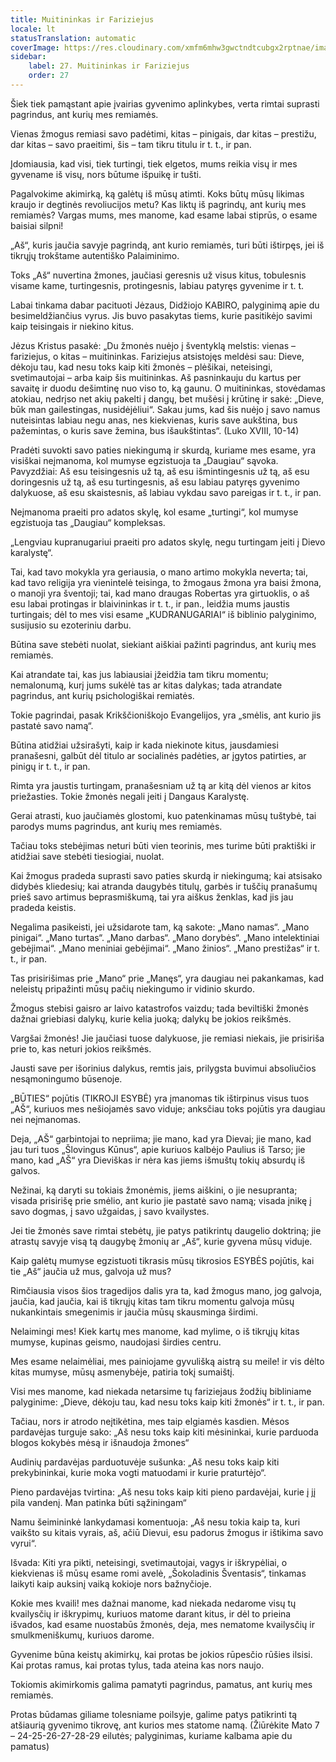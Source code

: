 ```yaml
---
title: Muitininkas ir Fariziejus
locale: lt
statusTranslation: automatic
coverImage: https://res.cloudinary.com/xmfm6mhw3gwctndtcubgx2rptnae/image/upload/v1740468922/small_cover_tratado_de_psicologia_revolucionaria_a4c0dca4e0.webp
sidebar:
    label: 27. Muitininkas ir Fariziejus
    order: 27
---
```

Šiek tiek pamąstant apie įvairias gyvenimo aplinkybes, verta rimtai suprasti pagrindus, ant kurių mes remiamės.

Vienas žmogus remiasi savo padėtimi, kitas – pinigais, dar kitas – prestižu, dar kitas – savo praeitimi, šis – tam tikru titulu ir t. t., ir pan.

Įdomiausia, kad visi, tiek turtingi, tiek elgetos, mums reikia visų ir mes gyvename iš visų, nors būtume išpuikę ir tušti.

Pagalvokime akimirką, ką galėtų iš mūsų atimti. Koks būtų mūsų likimas kraujo ir degtinės revoliucijos metu? Kas liktų iš pagrindų, ant kurių mes remiamės? Vargas mums, mes manome, kad esame labai stiprūs, o esame baisiai silpni!

„Aš“, kuris jaučia savyje pagrindą, ant kurio remiamės, turi būti ištirpęs, jei iš tikrųjų trokštame autentiško Palaiminimo.

Toks „Aš“ nuvertina žmones, jaučiasi geresnis už visus kitus, tobulesnis visame kame, turtingesnis, protingesnis, labiau patyręs gyvenime ir t. t.

Labai tinkama dabar pacituoti Jėzaus, Didžiojo KABIRO, palyginimą apie du besimeldžiančius vyrus. Jis buvo pasakytas tiems, kurie pasitikėjo savimi kaip teisingais ir niekino kitus.

Jėzus Kristus pasakė: „Du žmonės nuėjo į šventyklą melstis: vienas – fariziejus, o kitas – muitininkas. Fariziejus atsistojęs meldėsi sau: Dieve, dėkoju tau, kad nesu toks kaip kiti žmonės – plėšikai, neteisingi, svetimautojai – arba kaip šis muitininkas. Aš pasninkauju du kartus per savaitę ir duodu dešimtinę nuo viso to, ką gaunu. O muitininkas, stovėdamas atokiau, nedrįso net akių pakelti į dangų, bet mušėsi į krūtinę ir sakė: „Dieve, būk man gailestingas, nusidėjėliui“. Sakau jums, kad šis nuėjo į savo namus nuteisintas labiau negu anas, nes kiekvienas, kuris save aukština, bus pažemintas, o kuris save žemina, bus išaukštintas“. (Luko XVIII, 10-14)

Pradėti suvokti savo paties niekingumą ir skurdą, kuriame mes esame, yra visiškai neįmanoma, kol mumyse egzistuoja ta „Daugiau“ sąvoka. Pavyzdžiai: Aš esu teisingesnis už tą, aš esu išmintingesnis už tą, aš esu doringesnis už tą, aš esu turtingesnis, aš esu labiau patyręs gyvenimo dalykuose, aš esu skaistesnis, aš labiau vykdau savo pareigas ir t. t., ir pan.

Neįmanoma praeiti pro adatos skylę, kol esame „turtingi“, kol mumyse egzistuoja tas „Daugiau“ kompleksas.

„Lengviau kupranugariui praeiti pro adatos skylę, negu turtingam įeiti į Dievo karalystę“.

Tai, kad tavo mokykla yra geriausia, o mano artimo mokykla neverta; tai, kad tavo religija yra vienintelė teisinga, to žmogaus žmona yra baisi žmona, o manoji yra šventoji; tai, kad mano draugas Robertas yra girtuoklis, o aš esu labai protingas ir blaivininkas ir t. t., ir pan., leidžia mums jaustis turtingais; dėl to mes visi esame „KUDRANUGARIAI“ iš biblinio palyginimo, susijusio su ezoteriniu darbu.

Būtina save stebėti nuolat, siekiant aiškiai pažinti pagrindus, ant kurių mes remiamės.

Kai atrandate tai, kas jus labiausiai įžeidžia tam tikru momentu; nemalonumą, kurį jums sukėlė tas ar kitas dalykas; tada atrandate pagrindus, ant kurių psichologiškai remiatės.

Tokie pagrindai, pasak Krikščioniškojo Evangelijos, yra „smėlis, ant kurio jis pastatė savo namą“.

Būtina atidžiai užsirašyti, kaip ir kada niekinote kitus, jausdamiesi pranašesni, galbūt dėl titulo ar socialinės padėties, ar įgytos patirties, ar pinigų ir t. t., ir pan.

Rimta yra jaustis turtingam, pranašesniam už tą ar kitą dėl vienos ar kitos priežasties. Tokie žmonės negali įeiti į Dangaus Karalystę.

Gerai atrasti, kuo jaučiamės glostomi, kuo patenkinamas mūsų tuštybė, tai parodys mums pagrindus, ant kurių mes remiamės.

Tačiau toks stebėjimas neturi būti vien teorinis, mes turime būti praktiški ir atidžiai save stebėti tiesiogiai, nuolat.

Kai žmogus pradeda suprasti savo paties skurdą ir niekingumą; kai atsisako didybės kliedesių; kai atranda daugybės titulų, garbės ir tuščių pranašumų prieš savo artimus beprasmiškumą, tai yra aiškus ženklas, kad jis jau pradeda keistis.

Negalima pasikeisti, jei užsidarote tam, ką sakote: „Mano namas“. „Mano pinigai“. „Mano turtas“. „Mano darbas“. „Mano dorybės“. „Mano intelektiniai gebėjimai“. „Mano meniniai gebėjimai“. „Mano žinios“. „Mano prestižas“ ir t. t., ir pan.

Tas prisirišimas prie „Mano“ prie „Manęs“, yra daugiau nei pakankamas, kad neleistų pripažinti mūsų pačių niekingumo ir vidinio skurdo.

Žmogus stebisi gaisro ar laivo katastrofos vaizdu; tada beviltiški žmonės dažnai griebiasi dalykų, kurie kelia juoką; dalykų be jokios reikšmės.

Vargšai žmonės! Jie jaučiasi tuose dalykuose, jie remiasi niekais, jie prisiriša prie to, kas neturi jokios reikšmės.

Jausti save per išorinius dalykus, remtis jais, prilygsta buvimui absoliučios nesąmoningumo būsenoje.

„BŪTIES“ pojūtis (TIKROJI ESYBĖ) yra įmanomas tik ištirpinus visus tuos „AŠ“, kuriuos mes nešiojamės savo viduje; anksčiau toks pojūtis yra daugiau nei neįmanomas.

Deja, „AŠ“ garbintojai to nepriima; jie mano, kad yra Dievai; jie mano, kad jau turi tuos „Šlovingus Kūnus“, apie kuriuos kalbėjo Paulius iš Tarso; jie mano, kad „AŠ“ yra Dieviškas ir nėra kas jiems išmuštų tokių absurdų iš galvos.

Nežinai, ką daryti su tokiais žmonėmis, jiems aiškini, o jie nesupranta; visada prisirišę prie smėlio, ant kurio jie pastatė savo namą; visada įnikę į savo dogmas, į savo užgaidas, į savo kvailystes.

Jei tie žmonės save rimtai stebėtų, jie patys patikrintų daugelio doktriną; jie atrastų savyje visą tą daugybę žmonių ar „Aš“, kurie gyvena mūsų viduje.

Kaip galėtų mumyse egzistuoti tikrasis mūsų tikrosios ESYBĖS pojūtis, kai tie „Aš“ jaučia už mus, galvoja už mus?

Rimčiausia visos šios tragedijos dalis yra ta, kad žmogus mano, jog galvoja, jaučia, kad jaučia, kai iš tikrųjų kitas tam tikru momentu galvoja mūsų nukankintais smegenimis ir jaučia mūsų skausminga širdimi.

Nelaimingi mes! Kiek kartų mes manome, kad mylime, o iš tikrųjų kitas mumyse, kupinas geismo, naudojasi širdies centru.

Mes esame nelaimėliai, mes painiojame gyvulišką aistrą su meile! ir vis dėlto kitas mumyse, mūsų asmenybėje, patiria tokį sumaištį.

Visi mes manome, kad niekada netarsime tų fariziejaus žodžių bibliniame palyginime: „Dieve, dėkoju tau, kad nesu toks kaip kiti žmonės“ ir t. t., ir pan.

Tačiau, nors ir atrodo neįtikėtina, mes taip elgiamės kasdien. Mėsos pardavėjas turguje sako: „Aš nesu toks kaip kiti mėsininkai, kurie parduoda blogos kokybės mėsą ir išnaudoja žmones“

Audinių pardavėjas parduotuvėje sušunka: „Aš nesu toks kaip kiti prekybininkai, kurie moka vogti matuodami ir kurie praturtėjo“.

Pieno pardavėjas tvirtina: „Aš nesu toks kaip kiti pieno pardavėjai, kurie į jį pila vandenį. Man patinka būti sąžiningam“

Namu šeimininkė lankydamasi komentuoja: „Aš nesu tokia kaip ta, kuri vaikšto su kitais vyrais, aš, ačiū Dievui, esu padorus žmogus ir ištikima savo vyrui“.

Išvada: Kiti yra pikti, neteisingi, svetimautojai, vagys ir iškrypėliai, o kiekvienas iš mūsų esame romi avelė, „Šokoladinis Šventasis“, tinkamas laikyti kaip auksinį vaiką kokioje nors bažnyčioje.

Kokie mes kvaili! mes dažnai manome, kad niekada nedarome visų tų kvailysčių ir iškrypimų, kuriuos matome darant kitus, ir dėl to prieina išvados, kad esame nuostabūs žmonės, deja, mes nematome kvailysčių ir smulkmeniškumų, kuriuos darome.

Gyvenime būna keistų akimirkų, kai protas be jokios rūpesčio rūšies ilsisi. Kai protas ramus, kai protas tylus, tada ateina kas nors naujo.

Tokiomis akimirkomis galima pamatyti pagrindus, pamatus, ant kurių mes remiamės.

Protas būdamas giliame tolesniame poilsyje, galime patys patikrinti tą atšiaurią gyvenimo tikrovę, ant kurios mes statome namą. (Žiūrėkite Mato 7 – 24-25-26-27-28-29 eilutės; palyginimas, kuriame kalbama apie du pamatus)

